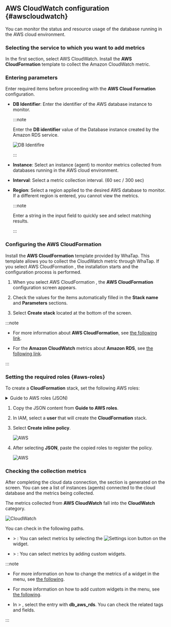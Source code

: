 ## AWS CloudWatch configuration {#awscloudwatch}

You can monitor the status and resource usage of the database running in the AWS cloud environment.

### Selecting the service to which you want to add metrics

<Xclude product="oracle,mssql"><ImgLang img="db-cloudsettings-select-service.png" desc="Select service" /></Xclude>

<InDoc product="oracle,mssql"><ImgLang img="db-cloudsettings-select-service-oracle.png" desc="Select service" /></InDoc>

In the first section, select <UI>AWS CloudWatch</UI>. Install the **AWS CloudFormation** template to collect the Amazon CloudWatch metric.

### Entering parameters

Enter required items before proceeding with the **AWS Cloud Formation** configuration.

<ImgLang img="db-cloudsettings-input-parameters.png" desc="Parameters" />

- **DB Identifier**: Enter the identifier of the AWS database instance to monitor.

  :::note

  Enter the **DB identifier** value of the Database instance created by the Amazon RDS service.

  ![DB Identifire](/img/db-cloudsettings-input-parameters-db-identifier.png)

  :::

- **Instance**: Select an instance (agent) to monitor metrics collected from databases running in the AWS cloud environment.

- **Interval**: Select a metric collection interval. (60 sec / 300 sec)

- **Region**: Select a region applied to the desired AWS database to monitor. If a different region is entered, you cannot view the metrics.

  :::note

  Enter a string in the input field to quickly see and select matching results.

  <ImgLang img="db-cloudsettings-input-parameters-region.png" desc="Region" />

  :::

### Configuring the AWS CloudFormation

Install the **AWS CloudFormation** template provided by WhaTap. This template allows you to collect the CloudWatch metric through WhaTap. If you select <UI>AWS CloudFormation</UI> <Cmdname sid="setting" className="uitext" />, the installation starts and the configuration process is performed.

<ImgLang img="db-cloudsettings-set-cloud-formation.png" desc="AWS CloudFormation" />

1. When you select <UI>AWS CloudFormation</UI> <Cmdname sid="setting" className="uitext" />, the **AWS CloudFormation** configuration screen appears.

2. Check the values ​​for the items automatically filled in the **Stack name** and **Parameters** sections.

3. Select **Create stack** located at the bottom of the screen.

:::note

- For more information about **AWS CloudFormation**, see [the following link](https://docs.aws.amazon.com/AWSCloudFormation/latest/UserGuide/Welcome.html).

- For the **Amazon CloudWatch** metrics about **Amazon RDS**, see [the following link](https://docs.aws.amazon.com/AmazonRDS/latest/UserGuide/rds-metrics.html).

:::

### Setting the required roles {#aws-roles}

To create a **CloudFormation** stack, set the following AWS roles:

<details>

<summary>Guide to AWS roles (JSON)</summary>

```json
{
  "Version": "2012-10-17",
  "Statement": [
    {
      "Effect": "Allow",
      "Action": [
        "cloudformation:CreateStack",
        "cloudformation:UpdateStack",
        "cloudformation:DeleteStack",
        "cloudformation:DescribeStacks",
        "cloudformation:DescribeStackResources",
        "cloudformation:GetTemplateSummary",
        "cloudformation:DescribeStackEvents",
        "cloudformation:ListStacks",
        "cloudformation:ListStackResources"
      ],
      "Resource": "*"
    },
    {
      "Effect": "Allow",
      "Action": [
        "lambda:CreateFunction",
        "lambda:UpdateFunctionCode",
        "lambda:UpdateFunctionConfiguration",
        "lambda:InvokeFunction",
        "lambda:DeleteFunction",
        "lambda:GetFunction",
        "lambda:GetFunctionConfiguration",
        "lambda:ListFunctions"
      ],
      "Resource": "*"
    },
    {
      "Effect": "Allow",
      "Action": [
        "logs:CreateLogGroup",
        "logs:CreateLogStream",
        "logs:PutLogEvents",
        "logs:DescribeLogGroups",
        "logs:DescribeLogStreams",
        "logs:GetLogEvents",
        "logs:FilterLogEvents"
      ],
      "Resource": "*"
    }
    {
      "Effect": "Allow",
      "Action": [
        "events:PutRule",
        "events:PutTargets",
        "events:RemoveTargets",
        "events:DeleteRule",
        "events:DescribeRule",
        "events:EnableRule",
        "events:DisableRule"
      ],
      "Resource": "*"
    },
    {
      "Effect": "Allow",
      "Action": [
        "iam:CreateRole",
        "iam:AttachRolePolicy",
        "iam:PutRolePolicy",
        "iam:GetRole",
        "iam:DeleteRole",
        "iam:PassRole",
        "iam:ListRoles"
      ],
      "Resource": "*"
    },
    {
      "Effect": "Allow",
      "Action": [
        "cloudwatch:GetMetricData"
      ],
      "Resource": "*"
    },
    {
      "Effect": "Allow",
      "Action": [
        "s3:GetObject"
      ],
      "Resource": "arn:aws:s3:::repo.whatap.io/agent/db/WhaTapRDSMonitoring.zip"
    },
    {
      "Effect": "Allow",
      "Action": [
        "scheduler:GetSchedule",
        "scheduler:ListSchedules",
        "scheduler:CreateSchedule"
      ],
      "Resource": "*"
    }
  ]
}
```

</details>

1. Copy the JSON content from **Guide to AWS roles**.

2. In IAM, select a **user** that will create the **CloudFormation** stack.

3. Select **Create inline policy**.

   ![AWS](/img/db-cloudsettings-aws-iam-policy.png)

4. After selecting **JSON**, paste the copied roles to register the policy.

   ![AWS](/img/db-cloudsettings-aws-iam-policy-json.png)

### Checking the collection metrics

After completing the cloud data connection, the <Cmdname sid="TTL08633" className="uitext" /> section is generated on the screen. You can see a list of instances (agents) connected to the cloud database and the metrics being collected.

<ImgLang img="db-cloudsettings-added-aws-cloud-services.png" desc="Cloud Services" />

The metrics collected from **AWS CloudWatch** fall into the **CloudWatch** category.

![CloudWatch](/img/db-cloudsettings-check-metrics-category-aws.png)

You can check in the following paths.

- <Cmdname sid="side_dashboard" className="uitext" /> &gt; <Cmdname sid="side_dbMonitoring" className="uitext" />: You can select metrics by selecting the ![Settings icon](/img/ico-setting.svg) button on the widget.

- <Cmdname sid="side_dashboard" className="uitext" /> &gt; <Cmdname sid="side_multiInstance" className="uitext" />: You can select metrics by adding custom widgets.

:::note

- For more information on how to change the metrics of a widget in the <Cmdname sid="side_dbMonitoring" className="uitext" /> menu, see [the following](instance-monitoring#selectmetrics).

- For more information on how to add custom widgets in the <Cmdname sid="side_multiInstance" className="uitext" /> menu, see [the following](multi-instance-monitoring#customwidget).

- In <Cmdname sid="side_analysis" className="uitext" /> &gt; <Cmdname sid="side_metricsSearch" className="uitext" />, select the <Cmdname sid="category" className="uitext" /> entry with **db_aws_rds**. You can check the related tags and fields.

:::
